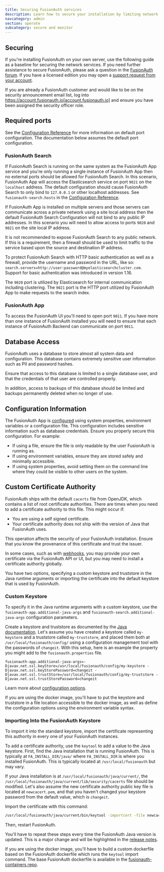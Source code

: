 ```yaml
---
title: Securing FusionAuth services
description: Learn how to secure your installation by limiting network traffic.
navcategory: admin
section: operate
subcategory: secure and monitor
---
```


## Securing

If you're installing FusionAuth on your own server, use the following guide as a baseline for securing the network services. If you need further assistance to secure FusionAuth, please ask a question in the <a href="/community/forum/" target="_blank">FusionAuth forum</a>. If you have a licensed edition you may open a <a href="https://account.fusionauth.io/account/support/" target="_blank">support request from your account</a>.

If you are already a FusionAuth customer and would like to be on the security announcement email list, log into https://account.fusionauth.io[account.fusionauth.io] and ensure you have been assigned the security officer role.

## Required ports

See the [Configuration Reference](/docs/reference/configuration) for more information on default port configuration. The documentation below
assumes the default port configuration.

### FusionAuth Search

If FusionAuth Search is running on the same system as the FusionAuth App service and you're only running a single instance of FusionAuth
App then no external ports should be allowed for FusionAuth Search. In this scenario, FusionAuth App will access the Elasticsearch
service on port `9021` on the `localhost` address. The default configuration should cause FusionAuth Search to only bind to `127.0.0.1` or other
localhost addresses. See `fusionauth-search.hosts` in the [Configuration Reference](/docs/reference/configuration).

If FusionAuth App is installed on multiple servers and those servers can communicate across a private network using a site local address then
the default FusionAuth Search Configuration will not bind to any public IP addresses. In this scenario you will need to allow access to
ports `9020` and `9021` on the site local IP address.

It is not recommended to expose FusionAuth Search to any public network. If this is a requirement, then a firewall should be used to limit traffic to the service based upon the source and destination IP address. 

To protect FusionAuth Search with HTTP basic authentication as well as a firewall, provide the username and password in the URL, like so: `search.servers=http://user:password@myelasticsearchcluster.com`. Support for basic authentication was introduced in version 1.16.

The `9020` port is utilized by Elasticsearch for internal communication including clustering. The `9021` port is the HTTP port utilized by
FusionAuth App to make requests to the search index.

### FusionAuth App

To access the FusionAuth UI you'll need to open port `9011`. If you have more than one instance of FusionAuth installed you will need
to ensure that each instance of FusionAuth Backend can communicate on port `9011`.

## Database Access

FusionAuth uses a database to store almost all system data and configuration. This database contains extremely sensitive user information such as PII and password hashes. 

Ensure that access to this database is limited to a single database user, and that the credentials of that user are controlled properly.

In addition, access to backups of this database should be limited and backups permanently deleted when no longer of use.

## Configuration Information

The FusionAuth App is [configured](/docs/reference/configuration) using system properties, environment variables or a configuration file. This configuration includes sensitive information such as database credentials. Ensure you properly secure this configuration. For example:

* If using a file, ensure the file is only readable by the user FusionAuth is running as.
* If using environment variables, ensure they are stored safely and minimally accessible.
* If using system properties, avoid setting them on the command line where they could be visible to other users on the system.

## Custom Certificate Authority

FusionAuth ships with the default `cacerts` file from OpenJDK, which contains a list of root certificate authorities. There are times when you need to add a certificate authority to this file. This might occur if:

* You are using a self signed certificate.
* Your certificate authority does not ship with the version of Java that FusionAuth uses.

<Aside type="caution">
This operation affects the security of your FusionAuth installation. Ensure that you know the provenance of this certificate and trust the issuer.
</Aside>

In some cases, such as with [webhooks](/docs/extend/events-and-webhooks/securing), you may provide your own certificate via the FusionAuth API or UI, but you may need to install a certificate authority globally. 

You have two options, specifying a custom keystore and truststore in the Java runtime arguments or importing the certificate into the default keystore that is used by FusionAuth.

### Custom Keystore

To specify it in the Java runtime arguments with a custom keystore, use the `fusionauth-app.additional-java-args` and `fusionauth-search.additional-java-args` configuration parameters. 

Create a keystore and truststore as documented by the [Java documentation](https://docs.oracle.com/javase/9/tools/keytool.htm). Let's assume you have created a keystore called `my-keystore` and a truststore called `my-truststore`, and placed them both at `/usr/local/fusionauth/config/` using a configuration management tool with the passwords of `changeit`. With this setup, here is an example the property you might add to the `fusionauth.properties` file.

```properties
fusionauth-app.additional-java-args=-Djavax.net.ssl.keyStore=/usr/local/fusionauth/config/my-keystore -Djavax.net.ssl.keyStorePassword=changeit -Djavax.net.ssl.trustStore=/usr/local/fusionauth/config/my-truststore -Djavax.net.ssl.trustStorePassword=changeit
```

Learn more about [configuration options](/docs/reference/configuration).

If you are using the docker image, you'll have to put the keystore and truststore in a file location accessible to the docker image, as well as define the configuration options using the environment variable syntax. 

### Importing Into the FusionAuth Keystore

To import it into the standard keystore, import the certificate representing this authority in every one of your FusionAuth instances. 

To add a certificate authority, use the `keytool` to add a value to the Java keystore. First, find the Java installation that is running FusionAuth. This is typically at `FA_INSTALL_DIR/java/` where `FA_INSTALL_DIR` is where you installed FusionAuth. This is typically located at `/usr/local/fusionauth` but may vary.

If your Java installation is at `/usr/local/fusionauth/java/current/`, the `/usr/local/fusionauth/java/current/lib/security/cacerts` file should be modified. Let's also assume the new certificate authority public key file is located at `newcacert.pem`, and that you haven't changed your keystore password from the default value, which is `changeit`.

Import the certificate with this command:

```sh
/usr/local/fusionauth/java/current/bin/keytool -importcert -file newcacert.pem -keystore fusionauth/java/current/lib/security/cacerts -storepass changeit  -alias faselfsignedcert
```

Then, restart FusionAuth. 

You'll have to repeat these steps every time the FusionAuth Java version is updated. This is a major change and will be highlighted in the [release notes](/docs/release-notes/).

If you are using the docker image, you'll have to build a custom dockerfile based on the FusionAuth dockerfile which runs the `keytool` import command. The base FusionAuth dockerfile is available in the [fusionauth-containers repo](https://github.com/fusionauth/fusionauth-containers).

